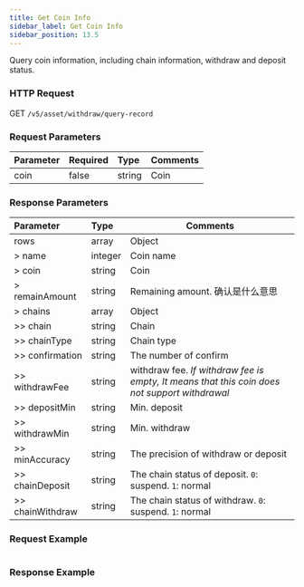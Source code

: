 ```yaml
---
title: Get Coin Info
sidebar_label: Get Coin Info
sidebar_position: 13.5
---
```


Query coin information, including chain information, withdraw and deposit status.

### HTTP Request
GET `/v5/asset/withdraw/query-record`

### Request Parameters
| Parameter | Required | Type | Comments|
|:----- |:-------|:-----|------ |
|coin |false |string |Coin |

### Response Parameters
| Parameter | Type | Comments|
|:----- |:-----|----- |
|rows |array|Object |
|> name |integer |Coin name |
|> coin |string |Coin |
|> remainAmount |string |Remaining amount. 确认是什么意思|
|> chains |array |Object |
|>> chain |string |Chain |
|>> chainType |string |Chain type |
|>> confirmation |string |The number of confirm |
|>> withdrawFee |string |withdraw fee. _If withdraw fee is empty, It means that this coin does not support withdrawal_ |
|>> depositMin |string |Min. deposit |
|>> withdrawMin |string |Min. withdraw |
|>> minAccuracy |string |The precision of withdraw or deposit |
|>> chainDeposit |string |The chain status of deposit. `0`: suspend. `1`: normal |
|>> chainWithdraw |string |The chain status of withdraw. `0`: suspend. `1`: normal |

### Request Example

<Tabs>
<TabItem value="console" label="Console">

```http
```

</TabItem>
</Tabs>

### Response Example

<Tabs>
<TabItem value="js response" label="response">

```json

```
</TabItem>
</Tabs>